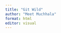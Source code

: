 ```yaml
---
title: "Git Wild"
author: "Meet Muchhala"
format: html
editor: visual
---
```


```r
 


```
